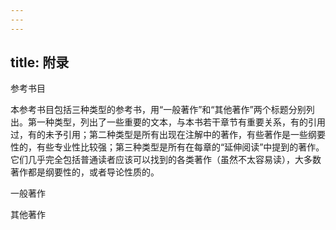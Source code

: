 ```yaml
---
---
---
```

title: 附录
---



参考书目


本参考书目包括三种类型的参考书，用“一般著作”和“其他著作”两个标题分别列出。第一种类型，列出了一些重要的文本，与本书若干章节有重要关系，有的引用过，有的未予引用；第二种类型是所有出现在注解中的著作，有些著作是一些纲要性的，有些专业性比较强；第三种类型是所有在每章的“延伸阅读”中提到的著作。它们几乎完全包括普通读者应该可以找到的各类著作（虽然不太容易读），大多数著作都是纲要性的，或者导论性质的。





一般著作





其他著作



